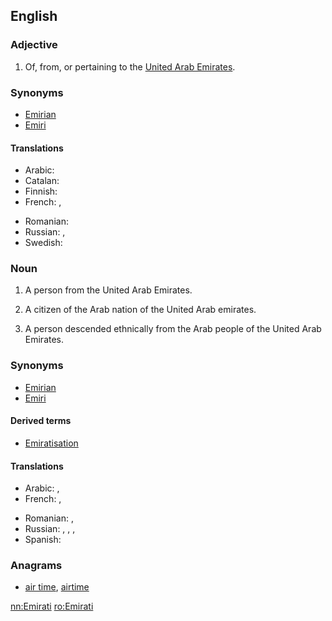 {{also|emirati|emirāti}}
==English==

===Adjective===
{{en-adj|-}}

# Of, from, or pertaining to the [[United Arab Emirates]].

===Synonyms===
* [[Emirian]]
* [[Emiri]]

====Translations====
{{trans-top|Of, from, or pertaining to United Arab Emirates}}
* Arabic: {{t|ar|إِمَارَاتِيّ}}
* Catalan: {{t|ca|‎emiratí}}
* Finnish: {{t+|fi|arabiemiirikuntalainen}}
* French: {{t+|fr|émirati}}, {{t+|fr|émirien}}
{{trans-mid}}
* Romanian: {{t|ro|emirian}}
* Russian: {{t|ru|эмира́тский}}, {{t|ru|ОАЭ}}
* Swedish: {{t|sv|emiratisk}}
{{trans-bottom}}

===Noun===
{{en-noun}}

# A person from the United Arab Emirates.
# {{context|historical|lang=en}} A citizen of the Arab nation of the United Arab emirates.
# A person descended ethnically from the Arab people of the United Arab Emirates.

===Synonyms===
* [[Emirian]]
* [[Emiri]]

====Derived terms====
* [[Emiratisation]]

====Translations====
{{trans-top|A person from the United Arab Emirates}}
* Arabic: {{t|ar|إِمَارَاتِيّ|m}}, {{t|ar|إِمَارَاتِيَّة|f}}
* French: {{t|fr|Émirati}}, {{t+|fr|Émirien|m}}
{{trans-mid}}
* Romanian: {{t|ro|emirian|m}}, {{t|ro|emiriană|f}}
* Russian: {{t|ru|жи́тель ОАЭ|m|tr=žítelʹ o-a-é}}, {{t|ru|жи́тельница ОАЭ|f|tr=žítelʹnica o-a-é}}, {{t|ru|эмира́тец|m}}, {{t|ru|эмира́тка|f}}
* Spanish: {{t|es|emiratí}}
{{trans-bottom}}

===Anagrams===
* [[air time#English|air time]], [[airtime#English|airtime]]

[[nn:Emirati]]
[[ro:Emirati]]